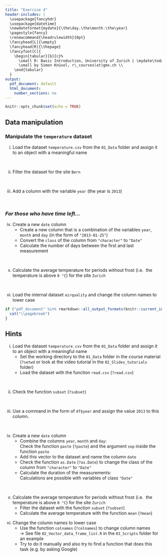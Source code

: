 ```yaml
---
title: "Exercise 4"
header-includes: |
  \usepackage{fancyhdr}
  \usepackage{datetime}
  \newdateformat{mydate}{\the\day.\the\month.\the\year}
  \pagestyle{fancy}
  \renewcommand{\headrulewidth}{0pt}
  \fancyhead[L]{\empty}
  \fancyhead[R]{\thepage}
  \fancyfoot[C]{
    \begin{tabular}[b]{c}%
      \small R: Basic Introduction, University of Zurich | \mydate\today\ \\
      \small by Simon Knüsel, r\_courses(at)gmx.ch \\
    \end{tabular}
  }
output:
  pdf_document: default
  html_document:
    number_sections: no
---
```


```r
knitr::opts_chunk$set(echo = TRUE)
```

## Data manipulation

### Manipulate the `temperature` dataset

i) Load the dataset `temperature.csv` from the `01_Data` folder and
assign it to an object with a meaningful name

<br>

ii) Filter the dataset for the site `Bern`

<br>

iii) Add a column with the variable `year` (the year is `2013`)

<br>

### *For those who have time left...*

iv) Create a new `date` column
    - Create a new column that is a combination of the variables `year`, 
      `month` and `day` (in the form of `"2013-01-25"`)
    - Convert the `class` of the column from `"character"` to `"Date"`
    - Calculate the number of days between the first and last measurement
  
<br>

v) Calculate the average temperature for periods without frost (i.e. 
the temperature is above `0 °C`) for the site `Zurich`

<br>

vi) Load the internal dataset `airquality` and change the column names to
lower case


```r
if ("pdf_document" %in% rmarkdown::all_output_formats(knitr::current_input())) {
  cat("\\pagebreak")
}
```

## Hints

i) Load the dataset `temperature.csv` from the `01_Data` folder and
assign it to an object with a meaningful name
   - Set the working directory to the `01_Data` folder in the course material
     (`?setwd` or look at the video tutorial in the `02_Slides_tutorials` folder)
   - Load the dataset with the function `read.csv` (`?read.csv`)

<br>

ii) Check the function `subset` (`?subset`)

<br>

iii) Use a command in the form of `df$year` and assign the value `2013`
to this column.

<br>

iv) Create a new `date` column
    - Combine the columns `year`, `month` and `day`:  
      Check the function `paste` (`?paste`) and the argument `sep` inside the
      function `paste`
    - Add this vector to the dataset and name the column `date`
    - Check the function `as.Date` (`?as.Date`) to change the class of the
      column from `"character"` to `"Date"`
    - Calculate the duration of the measurements:  
      Calculations are possible with variables of class `"Date"`
  
<br>

v) Calculate the average temperature for periods without frost (i.e. 
the temperature is above `0 °C`) for the site `Zurich`
   - Filter the dataset with the function `subset` (`?subset`)
   - Calculate the average temperature with the function `mean` (`?mean`)

vi) Change the column names to lower case
    - Use the function `colnames` (`?colnames`) to change column names  
      $\rightarrow$ See file `02_Vector_data_frame_list.R` in the `03_Scripts`
      folder for an example
    - Try to do it manually and also try to find a function that does this task
      (e.g. by asking Google)

